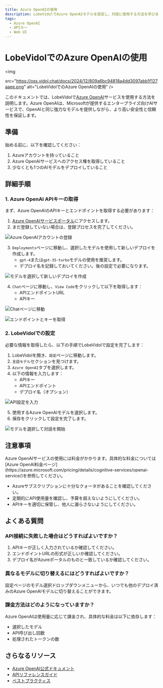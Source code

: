 ```yaml
---
title: Azure OpenAIの使用
description: LobeVidolでAzure OpenAIモデルを設定し、対話に使用する方法を学びます。APIキーの取得とモデルの選択を含みます。
tags:
  - Azure OpenAI
  - APIキー
  - Web UI
---
```


# LobeVidolでのAzure OpenAIの使用

<img

src="https://oss.vidol.chat/docs/2024/12/809a6bc94818a4dd3097abb1f127aaee.png"
alt="LobeVidolでのAzure OpenAIの使用"
/>

このドキュメントでは、LobeVidolで[Azure OpenAI](https://oai.azure.com/)サービスを使用する方法を説明します。Azure OpenAIは、Microsoftが提供するエンタープライズ向けAIサービスで、OpenAIと同じ強力なモデルを提供しながら、より高い安全性と信頼性を保証します。

## 準備

始める前に、以下を確認してください：

1. Azureアカウントを持っていること
2. Azure OpenAIサービスへのアクセス権を取得していること
3. 少なくとも1つのAIモデルをデプロイしていること

## 詳細手順

### 1. Azure OpenAI APIキーの取得

まず、Azure OpenAIのAPIキーとエンドポイントを取得する必要があります：

1. [Azure OpenAIサービスポータル](https://oai.azure.com/)にアクセスします。
2. まだ登録していない場合は、登録プロセスを完了してください。

<img
src="https://oss.vidol.chat/assets/412a3a970d97699ef0fe709346cd21f6.webp"
alt="Azure OpenAIアカウントの登録"
/>

3. `Deployments`ページに移動し、選択したモデルを使用して新しいデプロイを作成します。
   - `gpt-4`または`gpt-35-turbo`モデルの使用を推奨します。
   - デプロイ名を記録しておいてください。後の設定で必要になります。

<img
src="https://oss.vidol.chat/assets/8f8140c40d58b44111e27cf97659b94a.webp"
alt="モデルを選択して新しいデプロイを作成"
/>

4. `Chat`ページに移動し、`View Code`をクリックして以下を取得します：
   - APIエンドポイントURL
   - APIキー

<img
src="https://oss.vidol.chat/assets/a7a03d42d127d877f471edb9598b2405.webp"
alt="Chatページに移動"
/>

<img
src="https://oss.vidol.chat/assets/be2355a354a84913b50e293f6415af16.webp"
alt="エンドポイントとキーを取得"
/>

### 2. LobeVidolでの設定

必要な情報を取得したら、以下の手順でLobeVidolで設定を完了します：

1. LobeVidolを開き、`設定`ページに移動します。
2. `言語モデル`セクションを見つけます。
3. `Azure OpenAI`タブを選択します。
4. 以下の情報を入力します：
   - APIキー
   - APIエンドポイント
   - デプロイ名（オプション）

<img
src="https://oss.vidol.chat/assets/7fa84e955340bd6c35ec4f27bf6448f3.webp"
alt="API設定を入力"
/>

5. 使用するAzure OpenAIモデルを選択します。
6. 保存をクリックして設定を完了します。

<img
src="https://oss.vidol.chat/assets/b34b36850c021779d6b12179e3c53281.webp"
alt="モデルを選択して対話を開始"
/>

## 注意事項

<Warning>
  Azure OpenAIサービスの使用には料金がかかります。具体的な料金については[Azure OpenAI料金ページ](https://azure.microsoft.com/pricing/details/cognitive-services/openai-service/)を参照してください。
</Warning>

- Azureサブスクリプションに十分なクォータがあることを確認してください。
- 定期的にAPI使用量を確認し、予算を超えないようにしてください。
- APIキーを適切に保管し、他人に漏らさないようにしてください。

## よくある質問

### API接続に失敗した場合はどうすればよいですか？

1. APIキーが正しく入力されているか確認してください。
2. エンドポイントURLの形式が正しいか確認してください。
3. デプロイ名がAzureポータルのものと一致しているか確認してください。

### 異なるモデルに切り替えるにはどうすればよいですか？

設定ページのモデル選択ドロップダウンメニューから、いつでも他のデプロイ済みのAzure OpenAIモデルに切り替えることができます。

### 課金方法はどのようになっていますか？

Azure OpenAIは使用量に応じて課金され、具体的な料金は以下に依存します：

- 選択したモデル
- API呼び出し回数
- 処理されたトークンの数

## さらなるリソース

- [Azure OpenAI公式ドキュメント](https://learn.microsoft.com/azure/cognitive-services/openai/)
- [APIリファレンスガイド](https://learn.microsoft.com/azure/cognitive-services/openai/reference)
- [ベストプラクティス](https://learn.microsoft.com/azure/cognitive-services/openai/concepts/best-practices)

